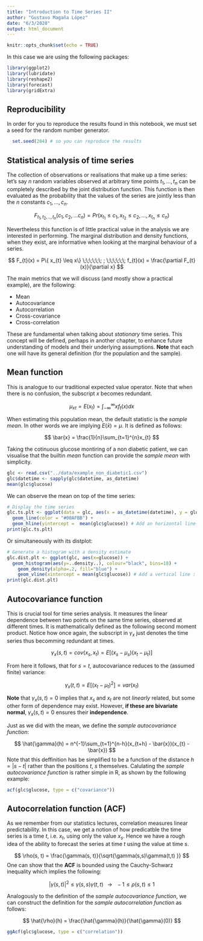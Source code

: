 ```yaml
---
title: "Introduction to Time Series II"
author: "Gustavo Magaña López"
date: "6/3/2020"
output: html_document
---
```


```r
knitr::opts_chunk$set(echo = TRUE)
```



In this case we are using the following packages:
```r
library(ggplot2)
library(lubridate)
library(reshape2)
library(forecast)
library(gridExtra)
```

## Reproducibility
In order for you to reproduce the results found in this notebook, we must set a seed for the random number generator.
```r
  set.seed(204) # so you can reproduce the results
```


## Statistical analysis of time series
The collection of observations or realisations that make up a time series: let's say $n$ random variables observed at arbitrary time points $t_{1}, ..., t_{n}$ can be completely described by the joint distribution function. This function is then evaluated as the probability that the values of the series are jointly less than the $n$ constants $c_{1}, ..., c_{n}$.

$$
F_{t_{1}, t_{2}, .., t_{n}} (c_{1}, c_{2}, ... c_{n}) = Pr(x_{t_{1}} \leq c_{1}, x_{t_{2}} \leq c_{2}, ..., x_{t_{n}} \leq c_{n})
$$

Nevertheless this function is of little practical value in the analysis we are interested in performing. The marginal distribution and density functions, when they exist, are informative when looking at the marginal behaviour of a series.

$$
F_{t}(x) = P\{ x_{t} \leq x\} \;\;\;\;\;\; ;
\;\;\;\;\;\; f_{t}(x) = \frac{\partial F_{t}(x)}{\partial x}
$$

The main metrics that we will discuss (and mostly show a practical example), are the following:

* Mean
* Autocovariance
* Autocorrelation
* Cross-covariance
* Cross-correlation

These are fundamental when talking about _stationary_ time series. This concept will be defined, perhaps in another chapter, to enhance future understanding of models and their underlying assumptions. **Note** that each one will have its general definition (for the population and the sample).

## Mean function
This is analogue to our traditional expected value operator. Note that when there is no confusion, the subscript $x$ becomes redundant.

$$
\mu_{xt} = E(x_{t}) = \int_{-\infty}^{\infty}xf_{t}(x)dx
$$

When estimating this population mean, the default statistic is the _sample mean_. In other words we are implying $E(\bar{x}) = \mu$. It is defined as follows:

$$
\bar{x} = \frac{1}{n}\sum_{t=1}^{n}x_{t}
$$

Taking the cotinuous glucose montiring of a non diabetic patient, we can visualise that the builtin _mean_ function can provide the _sample mean_ with simplicity.

```r
glc <- read.csv("../data/example_non_diabetic1.csv")
glc$datetime <- sapply(glc$datetime, as_datetime)
mean(glc$glucose)
```

We can observe the mean on top of the time series:

```r
# Display the time series 
glc.ts.plt <- ggplot(data = glc, aes(x = as_datetime(datetime), y = glucose)) + 
  geom_line(color = "#00AFBB") +
  geom_hline(yintercept =  mean(glc$glucose)) # Add an horizontal line : the mean
print(glc.ts.plt)
```

Or simultaneously with its distplot:

```r
# Generate a histogram with a density estimate
glc.dist.plt <- ggplot(glc, aes(x=glucose)) +
  geom_histogram(aes(y=..density..), colour="black", bins=18) +
    geom_density(alpha=.2, fill="blue") +
    geom_vline(xintercept = mean(glc$glucose)) # Add a vertical line : the mean
print(glc.dist.plt)
```

## Autocovariance function

This is crucial tool for time series analysis. It measures the linear dependence between two points on the same time series, observed at different times. It is mathematically defined as the following second moment product. Notice how once again, the subscript in $\gamma_{x}$ just denotes the time series thus becomming redundant at times.

$$
\gamma_{x}(s, t) = cov(x_{s}, x_{t}) = E[(x_{s} - \mu_{s})(x_{t} - \mu_{t})]
$$

From here it follows, that for $s = t$, autocovariance reduces to the (assumed finite) variance:

$$
\gamma_{x}(t,t) = E[(x_{t} - \mu_{t})^{2}] = var(x_{t})
$$

**Note** that $\gamma_{x}(s,t) = 0$ implies that $x_{s}$ and $x_{t}$ are not _linearly_ related, but some other form of dependence may exist. However, **if these are bivariate normal**, $\gamma_{x}(s,t) = 0$ ensures their **independence**. 


Just as we did with the mean, we define the _sample autocovariance function_:

$$
\hat{\gamma}(h) = n^{-1}\sum_{t=1}^{n-h}(x_{t+h} - \bar{x})(x_{t} - \bar{x})
$$
Note that this deffinition has be simplified to be a function of the distance $h = | s - t |$ rather than the positions $t$, $s$ themselves. Calulating the _sample autocovariance function_ is rather simple in R, as shown by the following example:

```r
acf(glc$glucose, type = c("covariance"))
```

## Autocorrelation function (ACF)

As we remember from our statistics lectures, correlation measures linear predictability. In this case, we get a notion of how predicatble the time series is a time $t$, i.e. $x_{t}$, using only the value $x_{s}$. Hence we have a rough idea of the ability to forecast the series at time $t$ using the value at time $s$. 

$$
\rho(s, t) = \frac{\gamma(s, t)}{\sqrt{\gamma(s,s)\gamma(t,t) }}
$$
One can show that the **ACF** is bounded using the Cauchy-Schwarz inequality which implies the following:

$$
|\gamma(s, t)|^{2} \leq \gamma(s,s) \gamma(t, t) \;\;\;
\longrightarrow \;\;\;
-1 \leq \rho(s, t) \leq 1
$$


Analogously to the definition of the _sample autocovariance function_, we can construct the definition for the _sample autocorrelation function_ as follows:

$$
\hat{\rho}(h) = \frac{\hat{\gamma}(h)}{\hat{\gamma}(0)} 
$$

```r
ggAcf(glc$glucose, type = c("correlation"))
```